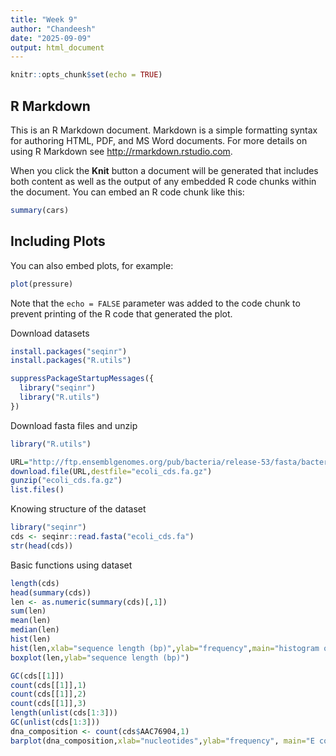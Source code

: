 ```yaml
---
title: "Week 9"
author: "Chandeesh"
date: "2025-09-09"
output: html_document
---
```


```r
knitr::opts_chunk$set(echo = TRUE)
```

## R Markdown

This is an R Markdown document. Markdown is a simple formatting syntax for authoring HTML, PDF, and MS Word documents. For more details on using R Markdown see <http://rmarkdown.rstudio.com>.

When you click the **Knit** button a document will be generated that includes both content as well as the output of any embedded R code chunks within the document. You can embed an R code chunk like this:

```r
summary(cars)
```

## Including Plots

You can also embed plots, for example:

```r
plot(pressure)
```

Note that the `echo = FALSE` parameter was added to the code chunk to prevent printing of the R code that generated the plot.

Download datasets
```r
install.packages("seqinr")
install.packages("R.utils")
```


```r
suppressPackageStartupMessages({
  library("seqinr") 
  library("R.utils") 
})
```

Download fasta files and unzip
```r
library("R.utils")

URL="http://ftp.ensemblgenomes.org/pub/bacteria/release-53/fasta/bacteria_0_collection/escherichia_coli_str_k_12_substr_mg1655_gca_000005845/cds/Escherichia_coli_str_k_12_substr_mg1655_gca_000005845.ASM584v2.cds.all.fa.gz"
download.file(URL,destfile="ecoli_cds.fa.gz")
gunzip("ecoli_cds.fa.gz")
list.files()
```

Knowing structure of the dataset
```r
library("seqinr")
cds <- seqinr::read.fasta("ecoli_cds.fa")
str(head(cds))
```

Basic functions using dataset
```r
length(cds)
head(summary(cds))
len <- as.numeric(summary(cds)[,1])
sum(len)
mean(len)
median(len)
hist(len)
hist(len,xlab="sequence length (bp)",ylab="frequency",main="histogram of coding sequence length")
boxplot(len,ylab="sequence length (bp)")
```


```r
GC(cds[[1]])
count(cds[[1]],1)
count(cds[[1]],2)
count(cds[[1]],3)
length(unlist(cds[1:3]))
GC(unlist(cds[1:3]))
dna_composition <- count(cds$AAC76904,1)
barplot(dna_composition,xlab="nucleotides",ylab="frequency", main="E coli CDS composition")
```

